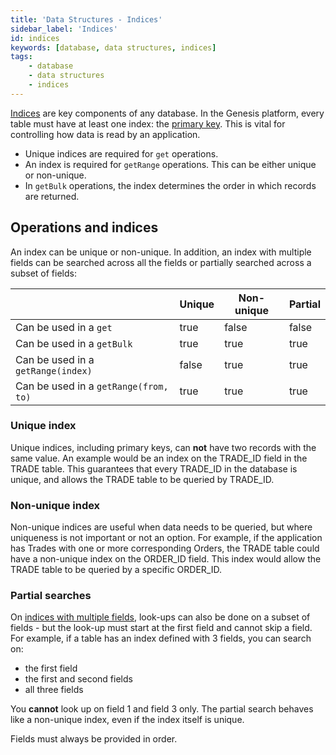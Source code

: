 ```yaml
---
title: 'Data Structures - Indices'
sidebar_label: 'Indices'
id: indices
keywords: [database, data structures, indices]
tags:
    - database
    - data structures
    - indices
---
```


[Indices](../../../database/fields-tables-views/tables/tables-basics/#providing-other-indices) are key components of any database. In the Genesis platform, every table must have at least one index: the [primary key](../../../database/fields-tables-views/tables/tables-basics/#primary-key). This is vital for controlling how data is read by an application.

- Unique indices are required for `get` operations.
- An index is required for `getRange` operations. This can be either unique or non-unique.
- In `getBulk` operations, the index determines the order in which records are returned.

## Operations and indices
An index can be unique or non-unique. In addition, an index with multiple fields can be searched across all the fields or partially searched across a subset of fields:

|                                       | Unique | Non-unique | Partial |
|---------------------------------------|--------|------------|---------|
| Can be used in a `get`                | true   | false      | false   |
| Can be used in a `getBulk`            | true   | true       | true    |
| Can be used in a `getRange(index)`    | false  | true       | true    |
| Can be used in a `getRange(from, to)` | true   | true       | true    |


### Unique index

Unique indices, including primary keys, can **not** have two records with the same value. An example would be an index on the
TRADE_ID field in the TRADE table. This guarantees that every TRADE_ID in the database is unique, and allows the TRADE table to be queried by TRADE_ID.

### Non-unique index

Non-unique indices are useful when data needs to be queried, but where uniqueness is not important or not an option. For example, if the application has Trades with one or more corresponding Orders, the
TRADE table could have a non-unique index on the ORDER_ID field. This index would allow the TRADE table to be queried
by a specific ORDER_ID.

### Partial searches

On [indices with multiple fields](../../../database/fields-tables-views/tables/tables-basics/#indices-with-multiple-fields), look-ups can also be done on a subset of fields - but the look-up must start at the first field and cannot skip a field. For example, if a table has an index defined with 3 fields, you can search on:

-  the first field
-  the first and second fields
-  all three fields

You **cannot** look up on field 1 and field 3 only. The partial search behaves like a non-unique index, even if the index itself is unique.

Fields must always be provided in order. 


